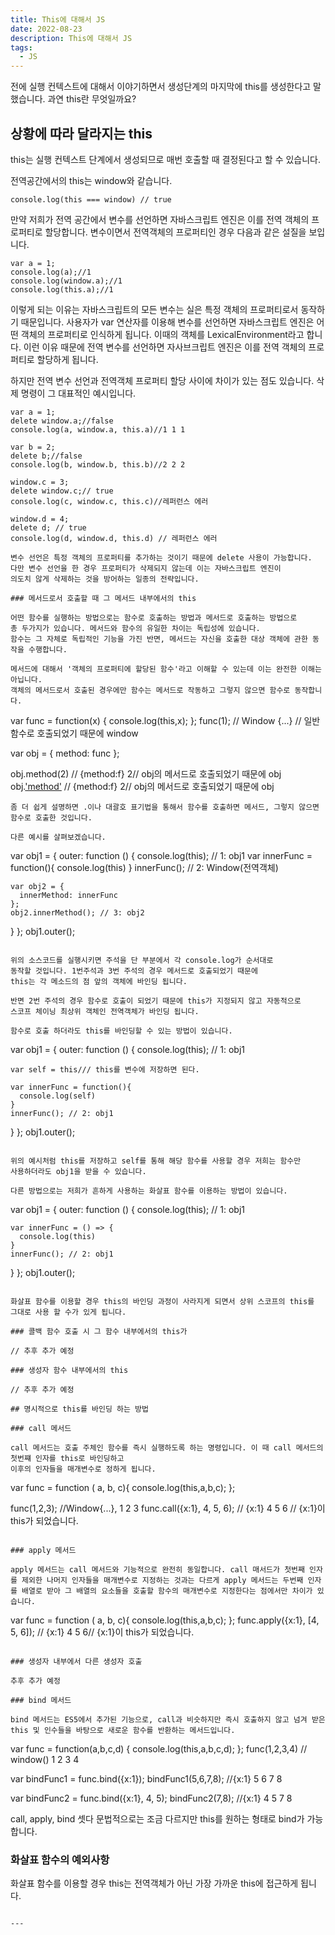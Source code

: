 ```yaml
---
title: This에 대해서 JS
date: 2022-08-23
description: This에 대해서 JS
tags:
  - JS
---
```



전에 실행 컨텍스트에 대해서 이야기하면서 생성단계의 마지막에 this를 생성한다고 말했습니다. 과연 this란 무엇일까요?

## 상황에 따라 달라지는 this

this는 실행 컨텍스트 단계에서 생성되므로 매번 호출할 때 결정된다고 할 수 있습니다.

전역공간에서의 this는 window와 같습니다.

```
console.log(this === window) // true
```

만약 저희가 전역 공간에서 변수를 선언하면 자바스크립트 엔진은 이를 전역 객체의 프로퍼티로 할당합니다. 변수이면서 전역객체의 프로퍼티인 경우 다음과 같은 설질을 보입니다.

```
var a = 1;
console.log(a);//1
console.log(window.a);//1
console.log(this.a);//1
```

이렇게 되는 이유는 자바스크립트의 모든 변수는 실은 특정 객체의 프로퍼티로서 동작하기 때문입니다. 사용자가 var 연산자를 이용해 변수를 선언하면 자바스크립트 엔진은 어떤 객체의 프로퍼티로 인식하게 됩니다. 이때의 객체를 LexicalEnvironment라고 합니다. 이런 이유 때문에 전역 변수를 선언하면 자사브크립트 엔진은 이를 전역 객체의 프로퍼티로 할당하게 됩니다.

하지만 전역 변수 선언과 전역객체 프로퍼티 할당 사이에 차이가 있는 점도 있습니다. 삭제 명령이 그 대표적인 예시입니다.

```
var a = 1;
delete window.a;//false
console.log(a, window.a, this.a)//1 1 1

var b = 2;
delete b;//false
console.log(b, window.b, this.b)//2 2 2

window.c = 3;
delete window.c;// true
console.log(c, window.c, this.c)//레퍼런스 에러

window.d = 4;
delete d; // true
console.log(d, window.d, this.d) // 레퍼런스 에러

변수 선언은 특정 객체의 프로퍼티를 추가하는 것이기 때문에 delete 사용이 가능합니다.
다만 변수 선언을 한 경우 프로퍼티가 삭제되지 않는데 이는 자바스크립트 엔진이
의도치 않게 삭제하는 것을 방어하는 일종의 전략입니다.

### 메서드로서 호출할 때 그 메서드 내부에서의 this

어떤 함수를 실행하는 방법으로는 함수로 호출하는 방법과 메서드로 호출하는 방법으로
총 두가지가 있습니다. 메서드와 함수의 유일한 차이는 독립성에 있습니다.
함수는 그 자체로 독립적인 기능을 가진 반면, 메서드는 자신을 호출한 대상 객체에 관한 동작을 수행합니다.

메서드에 대해서 '객체의 프로퍼티에 할당된 함수'라고 이해할 수 있는데 이는 완전한 이해는 아닙니다.
객체의 메서드로서 호출된 경우에만 함수는 메서드로 작동하고 그렇지 않으면 함수로 동작합니다.

```
var func = function(x) {
  console.log(this,x);
};
func(1); // Window {...} // 일반 함수로 호출되었기 때문에 window

var obj = {
  method: func
};

obj.method(2) // {method:f} 2// obj의 메서드로 호출되었기 때문에 obj
obj.['method'](2) // {method:f} 2// obj의 메서드로 호출되었기 때문에 obj
```
좀 더 쉽게 설명하면 .이나 대괄호 표기법을 통해서 함수를 호출하면 메서드, 그렇지 않으면 함수로 호출한 것입니다.

다른 예시를 살펴보겠습니다.

```
var obj1 = {
  outer: function () {
    console.log(this); // 1: obj1
    var innerFunc = function(){
      console.log(this)
    }
    innerFunc(); // 2: Window(전역객체)

    var obj2 = {
      innerMethod: innerFunc
    };
    obj2.innerMethod(); // 3: obj2
  }
};
obj1.outer(); 
```

위의 소스코드를 실행시키면 주석을 단 부분에서 각 console.log가 순서대로
동작할 것입니다. 1번주석과 3번 주석의 경우 메서드로 호출되었기 때문에
this는 각 메소드의 점 앞의 객체에 바인딩 됩니다.

반면 2번 주석의 경우 함수로 호출이 되었기 때문에 this가 지정되지 않고 자동적으로
스코프 체이닝 최상위 객체인 전역객체가 바인딩 됩니다.

함수로 호출 하더라도 this를 바인딩할 수 있는 방법이 있습니다.

```
var obj1 = {
  outer: function () {
    console.log(this); // 1: obj1

    var self = this/// this를 변수에 저장하면 된다.

    var innerFunc = function(){
      console.log(self)
    }
    innerFunc(); // 2: obj1
  }
};
obj1.outer(); 
```

위의 예시처럼 this를 저장하고 self를 통해 해당 함수를 사용할 경우 저희는 함수만
사용하더라도 obj1을 받을 수 있습니다.

다른 방법으로는 저희가 흔하게 사용하는 화살표 함수를 이용하는 방법이 있습니다.

```
var obj1 = {
  outer: function () {
    console.log(this); // 1: obj1

    var innerFunc = () => {
      console.log(this)
    }
    innerFunc(); // 2: obj1
  }
};
obj1.outer(); 
```

화살표 함수를 이용할 경우 this의 바인딩 과정이 사라지게 되면서 상위 스코프의 this를 그대로 사용 할 수가 있게 됩니다.

### 콜백 함수 호출 시 그 함수 내부에서의 this가

// 추후 추가 예정

### 생성자 함수 내부에서의 this

// 추후 추가 예정

## 명시적으로 this를 바인딩 하는 방법

### call 메서드

call 메서드는 호출 주체인 함수를 즉시 실행하도록 하는 명령입니다. 이 때 call 메서드의 첫번쨰 인자를 this로 바인딩하고
이후의 인자들을 매개변수로 정하게 됩니다.

```
var func = function ( a, b, c){
  console.log(this,a,b,c);
};

func(1,2,3); //Window{...}, 1 2 3
func.call({x:1}, 4, 5, 6); // {x:1} 4 5 6 // {x:1}이 this가 되었습니다.
```

### apply 메서드

apply 메서드는 call 메서드와 기능적으로 완전히 동일합니다. call 매서드가 첫번째 인자를 제외한 나머지 인자들을 매개변수로 지정하는 것과는 다르게 apply 메서드는 두번째 인자를 배열로 받아 그 배열의 요소들을 호출할 함수의 매개변수로 지정한다는 점에서만 차이가 있습니다.

```
var func = function ( a, b, c){
  console.log(this,a,b,c);
};
func.apply({x:1}, [4, 5, 6]); // {x:1} 4 5 6// {x:1}이 this가 되었습니다.
```

### 생성자 내부에서 다른 생성자 호출

추후 추가 예정

### bind 메서드

bind 메서드는 ES5에서 추가된 기능으로, call과 비슷하지만 즉시 호출하지 않고 넘겨 받은 this 및 인수들을 바탕으로 새로운 함수를 반환하는 메서드입니다.

```
var func = function(a,b,c,d) {
  console.log(this,a,b,c,d);
};
func(1,2,3,4) // window() 1 2 3 4

var bindFunc1 = func.bind({x:1});
bindFunc1(5,6,7,8); //{x:1} 5 6 7 8

var bindFunc2 = func.bind({x:1}, 4, 5);
bindFunc2(7,8); //{x:1} 4 5 7 8

call, apply, bind 셋다 문법적으로는 조금 다르지만 this를 원하는 형태로 bind가 가능합니다.

### 화살표 함수의 예외사항

화살표 함수를 이용할 경우 this는 전역객체가 아닌 가장 가까운 this에 접근하게 됩니다.

```

---
